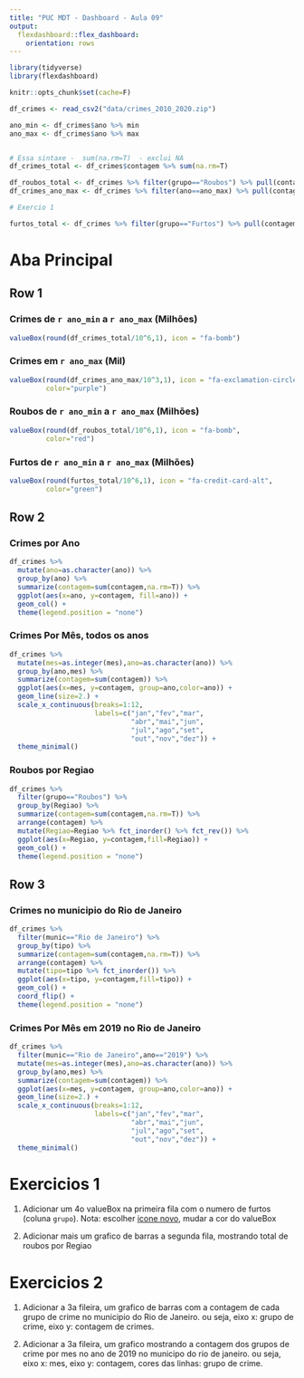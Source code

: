 ```yaml
---
title: "PUC MDT - Dashboard - Aula 09"
output: 
  flexdashboard::flex_dashboard:
    orientation: rows
---
```


```r
library(tidyverse)
library(flexdashboard)

knitr::opts_chunk$set(cache=F)

df_crimes <- read_csv2("data/crimes_2010_2020.zip")

ano_min <- df_crimes$ano %>% min
ano_max <- df_crimes$ano %>% max


# Essa sintaxe -  sum(na.rm=T)  - exclui NA
df_crimes_total <- df_crimes$contagem %>% sum(na.rm=T)

df_roubos_total <- df_crimes %>% filter(grupo=="Roubos") %>% pull(contagem) %>% sum(na.rm=T)
df_crimes_ano_max <- df_crimes %>% filter(ano==ano_max) %>% pull(contagem) %>% sum(na.rm=T)

# Exercio 1

furtos_total <- df_crimes %>% filter(grupo=="Furtos") %>% pull(contagem) %>% sum(na.rm=T)


```

# Aba Principal

## Row 1

### Crimes de `r ano_min` a `r ano_max` (Milhões)

<!-- ícones em: https://fontawesome.com/v4.7.0/icons/ -->

```r
valueBox(round(df_crimes_total/10^6,1), icon = "fa-bomb")
```

### Crimes em `r ano_max` (Mil)

```r
valueBox(round(df_crimes_ano_max/10^3,1), icon = "fa-exclamation-circle",
         color="purple")
```

### Roubos de `r ano_min` a `r ano_max` (Milhões)

<!-- ícones em: https://fontawesome.com/v4.7.0/icons/ -->

```r
valueBox(round(df_roubos_total/10^6,1), icon = "fa-bomb",
         color="red")
```

### Furtos de `r ano_min` a `r ano_max` (Milhões)

<!-- ícones em: https://fontawesome.com/v4.7.0/icons/ -->

```r
valueBox(round(furtos_total/10^6,1), icon = "fa-credit-card-alt",
         color="green")
```



## Row 2

### Crimes por Ano

```r
df_crimes %>%
  mutate(ano=as.character(ano)) %>%
  group_by(ano) %>%
  summarize(contagem=sum(contagem,na.rm=T)) %>%
  ggplot(aes(x=ano, y=contagem, fill=ano)) +
  geom_col() +
  theme(legend.position = "none")
```

### Crimes Por Mês, todos os anos

```r
df_crimes %>%
  mutate(mes=as.integer(mes),ano=as.character(ano)) %>%
  group_by(ano,mes) %>%
  summarize(contagem=sum(contagem)) %>%
  ggplot(aes(x=mes, y=contagem, group=ano,color=ano)) +
  geom_line(size=2.) +
  scale_x_continuous(breaks=1:12,
                     labels=c("jan","fev","mar",
                              "abr","mai","jun",
                              "jul","ago","set",
                              "out","nov","dez")) + 
  theme_minimal()
```

### Roubos por Regiao

```r
df_crimes %>%
  filter(grupo=="Roubos") %>%
  group_by(Regiao) %>%
  summarize(contagem=sum(contagem,na.rm=T)) %>%
  arrange(contagem) %>%
  mutate(Regiao=Regiao %>% fct_inorder() %>% fct_rev()) %>%
  ggplot(aes(x=Regiao, y=contagem,fill=Regiao)) +
  geom_col() +
  theme(legend.position = "none")
```



## Row 3

### Crimes no municipio do Rio de Janeiro

```r
df_crimes %>%
  filter(munic=="Rio de Janeiro") %>%
  group_by(tipo) %>%
  summarize(contagem=sum(contagem,na.rm=T)) %>%
  arrange(contagem) %>%
  mutate(tipo=tipo %>% fct_inorder()) %>%
  ggplot(aes(x=tipo, y=contagem,fill=tipo)) +
  geom_col() +
  coord_flip() +
  theme(legend.position = "none")
```


### Crimes Por Mês em 2019 no Rio de Janeiro

```r
df_crimes %>%
  filter(munic=="Rio de Janeiro",ano=="2019") %>%
  mutate(mes=as.integer(mes),ano=as.character(ano)) %>%
  group_by(ano,mes) %>%
  summarize(contagem=sum(contagem)) %>%
  ggplot(aes(x=mes, y=contagem, group=ano,color=ano)) +
  geom_line(size=2.) +
  scale_x_continuous(breaks=1:12,
                     labels=c("jan","fev","mar",
                              "abr","mai","jun",
                              "jul","ago","set",
                              "out","nov","dez")) + 
  theme_minimal()
```




# Exercicios 1

1. Adicionar um 4o valueBox na primeira fila com o numero de furtos (coluna `grupo`). Nota: escolher [icone novo](https://fontawesome.com/v4.7.0/icons/), mudar a cor do valueBox

1. Adicionar mais um grafico de barras a segunda fila, mostrando total de roubos por Regiao




# Exercicios 2

1. Adicionar a 3a fileira, um grafico de barras com a contagem de cada grupo de crime no municipio do Rio de Janeiro. ou seja, eixo x: grupo de crime, eixo y: contagem de crimes.


1. Adicionar a 3a fileira, um grafico mostrando a contagem dos grupos de crime por mes no ano de 2019 no municipo do rio de janeiro. ou seja, eixo x: mes, eixo y: contagem, cores das linhas: grupo de crime.